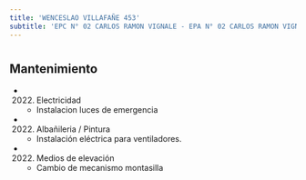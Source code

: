 ```yaml
---
title: 'WENCESLAO VILLAFAÑE 453'
subtitle: 'EPC N° 02 CARLOS RAMON VIGNALE - EPA N° 02 CARLOS RAMON VIGNALE'
---
```


#


## Mantenimiento

*  (2022) Electricidad 
    + Instalacion luces de emergencia

*  (2022) Albañileria / Pintura 
    + Instalación eléctrica para ventiladores.

*  (2022) Medios de elevación 
    + Cambio de mecanismo montasilla



